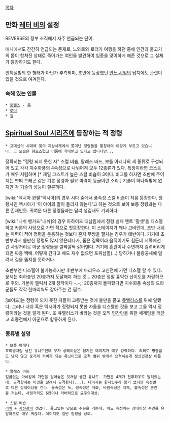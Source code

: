 [[목차]]
== 만화 [[레터 비]]의 설정 ==
REVERSE의 정부 조직에서 자주 언급되는 단어.

애니에서도 간간히 언급되는 존재로, 느와르와 로더가 여행을 하던 중에 인간과 물고기의 몸이 합쳐진 상태로 죽어가는 여인을 발견하여 임종을 맞이하게 해준 것으로 그 실체가 등장하기도 한다.

인체실험의 한 형태가 아닌가 추측되며, 초반에 등장했던 [[안느 시잉]]의 납치에도 관련이 있을 것으로 여겨진다.

=== 속해 있는 인물 ===
 * [[로렌스]] - 長
 * [[로더]]
 * [[질]]

== [[Spiritual Soul 시리즈]]에 등장하는 적 정령 ==

 * 고대신의 시대에 빛의 지상세계에서 쫓겨난 정령들을 통칭하여 이렇게 부르고 있습니다. 그 모습은 혐오스럽고 어둠에 학대받고 있다고 합니다만...

정확히는 "정령 되지 못한 자"
스컬 비숍, 팔레스 바드, 보틀 아레나의 세 종류로 구성되어 있고 각각 지수화풍의 4속성으로 나뉘어져 모두 12종류가 있다. 특징이라면 코스트가 매우 저렴하며 [* 제일 코스트가 높은 스컬 비숍이 3이다. 비교를 하자면 초반에 주어지는 쁘띠 드래곤 같은 기본 정령과 필요 마력이 동급이란 소리.] 기술이 하나씩밖에 없지만 각 기술의 성능이 절륜하다. 
 
[wiki:"액시아 윈필"액시아]의 경우 시다 숲에서 풍속성 스컬 비숍이 처음 등장한다. 정령사인 액시아가 '이 아이의 말이 들리지 않는다'고 하는 것으로 보아 보통 정령과는 다른 존재인듯. 귀여운 다른 정령들과는 달리 생김새도 기괴하다.  

[wiki:"내쉬 뱅가드"내쉬]의 경우 아하이드 대삼림에서 정령 벨제 엔트 '팔셋'을 디스펠하고 카론의 사당으로 가면 적으로 첫등장한다. 이 스테이지가 꽤나 고비인데, 초반 내쉬는 마력이 적어 정령을 운용하는 것보다 혼자 무쌍을 펼치는 경우가 태반이다. 거기에 초반부라서 쓸만한 정령도 많지 않은데다가, 좁은 길목이라 움직이기도 힘든데 저쪽에선 긴 사정거리로 아군 정령들을 깔짝깔짝 갉아댄다. 거기에 혼란이나 수면까지 걸려버리게 되면 짜증 백배. 어떻게 간다고 해도 재수 없으면 포위섬멸(...) 당하거나 물량공세에 밀려서 길을 뚫지를 못하거나.

초반부엔 디스펠이 불가능하지만 후반부에 마리우스 고신전에 가면 디스펠 할 수 있다. 문제는 최하층인 20층까지 도달해야 하는 것... 20층은 정말 흉악한 난이도를 자랑하므로 주의. 기본이 엘릭서 2개 장착이다 -_-;; 20층까지 돌파했다면 지수화풍 속성의 드라군들도 각각 한마리씩도 잡아주는 건 필수. 

[보이드]는 정령이 되지 못한 자들이 고통받는 것에 불만을 품고 [[큐벨러스]]를 위해 일했다. 그러나 내쉬 혹은 액시아가 정령되지 못한 자들을 디스펠한 것을 보고 그들 역시 정령이라는 것을 알게 된다. 또 큐벨러스가 바라는 것은 오직 인간만을 위한 세계임을 깨닫고 최종전에서 아군으로 합류하게 된다.

=== 종류별 설명 ===
 * 보틀 아레나
 호리병처럼 생긴 유니트인데 부가 상태이상은 없지만 데미지가 매우 강력하다. 의외로 명중률도 낮지 않고 중거리 커버가 되는 유닛이므로 공격 범위 밖에서 요격하는게 정신건강상 이롭다.

 * 팔레스 바드
 얼굴없는 마네킹에 가면을 걸어놓은 것처럼 생긴 유니트. 가면은 4개가 전후좌우로 달려있는데, 공격할때는 이것을 날려서 공격한다(...). 데미지는 한자릿수라 볼거 없지만 속성별로 다른 상태이상을 건다. 물속성은 독, 땅속성은 석화, 바람속성은 지체, 불속성은 혼란을 거는데, 사정거리도 6칸이나 커버하므로 요주의대상.

 * 스컬 비숍
 [[리치]] + [[사신]]같이 생겼다. 들고있는 낫으로 주문을 거는데, 어느 속성이든 상태이상 수면을 유발하므로 매우 귀찮다. 데미지도 일반 정령을 상회.
